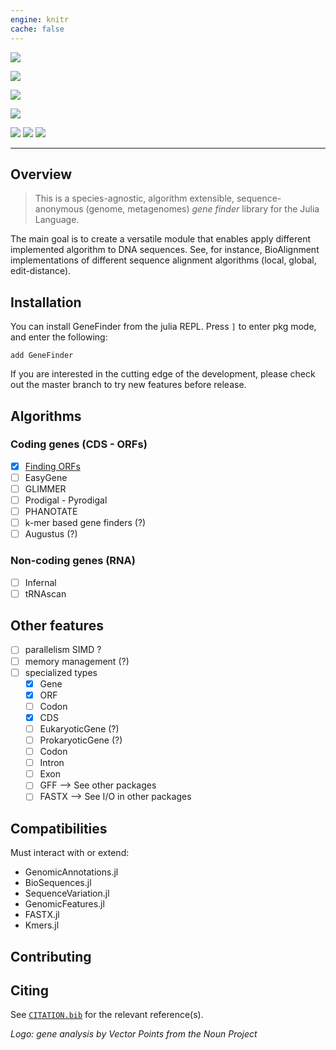 ```yaml
---
engine: knitr
cache: false
---
```


![]("docs/assets/logo.svg")

[![](https://img.shields.io/github/release/camilogarciabotero/GeneFinder.jl.svg)](https://github.com/camilogarciaboter/GeneFinder.jl/releases/latest)

[![](https://app.travis-ci.com/camilogarciabotero/GeneFinder.jl.svg?branch=main)](https://app.travis-ci.com/camilogarciabotero/GeneFinder.jl)

[![](https://github.com/camilogarciabotero/GeneFinder.jl/actions/workflows/CI.yml/badge.svg)](https://github.com/camilogarciabotero/GeneFinder.jl/actions/workflows/CI.yml)

[![](https://img.shields.io/badge/license-MIT-green.svg)](https://github.com/camilogarciabotero/GeneFinder.jl/blob/main/LICENSE)
[![](https://img.shields.io/badge/documentation-online-blue.svg?logo=Julia&logoColor=white)](https://camilogarciabotero.github.io/GeneFinder.jl/dev/)
[![](https://www.repostatus.org/badges/latest/wip.svg)](https://www.repostatus.org/#wip)


***
## Overview

>This is a species-agnostic, algorithm extensible, sequence-anonymous (genome, metagenomes) *gene finder* library for the Julia Language.

The main goal is to create a versatile module that enables apply different implemented algorithm to DNA sequences. See, for instance, BioAlignment implementations of different sequence alignment algorithms (local, global, edit-distance).

## Installation

You can install GeneFinder from the julia
REPL. Press `]` to enter pkg mode, and enter the following:

```
add GeneFinder
```

If you are interested in the cutting edge of the development, please check out
the master branch to try new features before release.

## Algorithms

### Coding genes (CDS - ORFs)

- [x] [Finding ORFs](https://camilogarciabotero.github.io/GeneFinder.jl/dev/simplefinder/)
- [ ] EasyGene
- [ ] GLIMMER
- [ ] Prodigal - Pyrodigal
- [ ] PHANOTATE
- [ ] k-mer based gene finders (?)
- [ ] Augustus (?)

### Non-coding genes (RNA)

- [ ] Infernal
- [ ] tRNAscan

## Other features

- [ ] parallelism SIMD ?
- [ ] memory management (?)
- [ ] specialized types
  - [x] Gene
  - [x] ORF
  - [ ] Codon
  - [x] CDS
  - [ ] EukaryoticGene (?)
  - [ ] ProkaryoticGene (?)
  - [ ] Codon
  - [ ] Intron
  - [ ] Exon
  - [ ] GFF --> See other packages
  - [ ] FASTX --> See I/O in other packages

## Compatibilities  

Must interact with or extend:

- GenomicAnnotations.jl
- BioSequences.jl
- SequenceVariation.jl
- GenomicFeatures.jl
- FASTX.jl
- Kmers.jl

## Contributing

## Citing

See [`CITATION.bib`](CITATION.bib) for the relevant reference(s).

*Logo: gene analysis by Vector Points from the Noun Project*